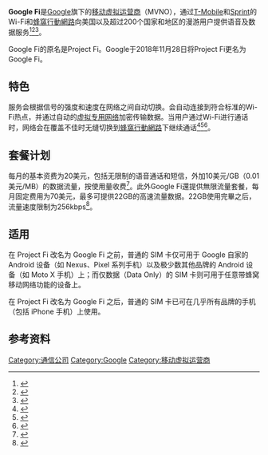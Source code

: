 {{update|time=2018-11-28T07:58:45+00:00}}
{{NoteTA|G1=IT}}
{{Infobox Company
|name     = Google Fi
|image=File:Google Project Fi - Nano SIM Card (25109932164).jpg
|parent   = [[Google|Google]]
|homepage = {{URL|https://fi.google.com}}
}}

'''Google Fi'''是[[Google|Google]]旗下的[[移动虚拟运营商|移动虚拟运营商]]（MVNO），通过[[T-Mobile|T-Mobile]]和[[Sprint|Sprint]]的Wi-Fi和[[蜂窩行動網路|蜂窩行動網路]]向美国以及超过200个国家和地区的漫游用户提供语音及数据服务<ref name="google-blog-say-hi-to-fi">{{cite web | url=https://googleblog.blogspot.com/2015/04/project-fi.html | title=Say hi to Fi: A new way to say hello | publisher=Google | work=Official Google Blog | date=2015-04-22 | accessdate=2015-12-05 | author=Fox, Nick | archive-date=2020-09-16 | archive-url=https://web.archive.org/web/20200916202611/https://googleblog.blogspot.com/2015/04/project-fi.html | dead-url=no }}</ref><ref name="forbes-google-unveils-wireless">{{cite web | url=http://www.forbes.com/sites/ellenhuet/2015/04/22/google-unveils-wireless-service-project-fi/ | title=Google Unveils Its 'Project Fi' Wireless Service | publisher=Forbes.com LLC | work=Forbes | date=2015-04-22 | accessdate=2015-12-05 | author=Huet, Ellen | archive-date=2016-11-29 | archive-url=https://web.archive.org/web/20161129152041/http://www.forbes.com/sites/ellenhuet/2015/04/22/google-unveils-wireless-service-project-fi/ | dead-url=no }}</ref><ref name="engadget-fi-multiple-phone-networks">{{cite web | url=http://www.engadget.com/2015/04/22/google-project-fi/ | title=Google's Project Fi service turns multiple phone networks into one | publisher=AOL Inc. | work=Engadget | date=2015-04-04 | accessdate=2015-12-05 | author=Velazco, Chris | archive-date=2019-08-03 | archive-url=https://web.archive.org/web/20190803184031/http://www.engadget.com/2015/04/22/google-project-fi/ | dead-url=no }}</ref>。

Google Fi的原名是Project Fi。Google于2018年11月28日将Project Fi更名为Google Fi。

== 特色 ==
服务会根据信号的强度和速度在网络之间自动切换。会自动连接到符合标准的Wi-Fi热点，并通过自动的[[虚拟专用网络|虚拟专用网络]]加密传输数据。当用户通过Wi-Fi进行通话时，网络会在覆盖不佳时无缝切换到[[蜂窩行動網路|蜂窩行動網路]]下继续通话<ref name="washingtonpost-review-remarkable-feature">{{cite web | url=https://www.washingtonpost.com/news/the-switch/wp/2015/07/08/the-most-remarkable-feature-of-googles-new-cell-service/ | title=Project Fi review: The most remarkable feature of Google’s new cell service | work=The Washington Post | date=2015-07-08 | accessdate=2015-12-05 | author=Fung, Brian | archive-date=2020-07-11 | archive-url=https://web.archive.org/web/20200711074811/https://www.washingtonpost.com/news/the-switch/wp/2015/07/08/the-most-remarkable-feature-of-googles-new-cell-service/ | dead-url=no }}</ref><ref name="android-central-what-is-project-fi">{{cite web | url=http://www.androidcentral.com/what-project-fi-how-does-it-work-and-why-do-i-want-it | title=What is Project Fi, how does it work and why do I want it? | work=Android Central | date=2015-11-01 | accessdate=2015-12-05 | author=Martonik, Andrew | archive-date=2020-12-08 | archive-url=https://web.archive.org/web/20201208121825/https://www.androidcentral.com/what-project-fi-how-does-it-work-and-why-do-i-want-it | dead-url=no }}</ref><ref name="the-globe-and-mail-why-ditched-cellphone-carrier">{{cite web | url=http://www.theglobeandmail.com/technology/tech-news/google-expanding-into-us-cellphone-plans-with-project-fi/article27443197/ | title=Why I ditched my cellphone carrier to try Google's Project Fi | publisher=The Globe and Mail Inc. | work=The Globe and Mail | date=2015-11-23 | accessdate=2015-12-05 | author=El Akkad, Omar | archive-date=2020-11-08 | archive-url=https://web.archive.org/web/20201108094005/http://www.theglobeandmail.com/technology/tech-news/google-expanding-into-us-cellphone-plans-with-project-fi/article27443197/ | dead-url=no }}</ref>。

== 套餐计划 ==
每月的基本资费为20美元，包括无限制的语音通话和短信，外加10美元/GB（0.01美元/MB）的数据流量，按使用量收费<ref>{{cite web | url=https://fi.google.com/about/plan/ | title=Google Fi - Plan benefits & details | publisher=Google | work=Google Fi | accessdate=2018-02-14 | archive-date=2019-09-10 | archive-url=https://web.archive.org/web/20190910034039/https://fi.google.com/about/plan/ | dead-url=no }}</ref>。此外Google Fi還提供無限流量套餐，每月固定费用为70美元，最多可提供22GB的高速流量数据。22GB使用完畢之后，流量速度限制为256kbps<ref>{{Cite web|url=https://support.google.com/fi/answer/6330195?hl=en|title=Use Google Fi with tablets & other compatible devices - Google Fi Help|website=support.google.com|access-date=2019-01-28|archive-date=2020-11-11|archive-url=https://web.archive.org/web/20201111222656/https://support.google.com/fi/answer/6330195?hl=en|dead-url=no}}</ref>。

== 适用 ==
在 Project Fi 改名为 Google Fi 之前，普通的 SIM 卡仅可用于 Google 自家的 Android 设备（如 Nexus、Pixel 系列手机）以及极少数其他品牌的 Android 设备（如 Moto X 手机）上；而仅数据（Data Only）的 SIM 卡则可用于任意带蜂窝移动网络功能的设备上。

在 Project Fi 改名为 Google Fi 之后，普通的 SIM 卡已可在几乎所有品牌的手机（包括 iPhone 手机）上使用。

== 参考资料 ==
{{reflist}}

{{Google Inc.}}

[[Category:通信公司|Category:通信公司]]
[[Category:Google|Category:Google]]
[[Category:移动虚拟运营商|Category:移动虚拟运营商]]